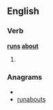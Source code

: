 ==English==

===Verb===
'''[[runs]] [[about]]'''

# {{third-person singular of|run about}}

===Anagrams===
* {{alphagram|abnorstuu}}
* [[runabouts#English|runabouts]]